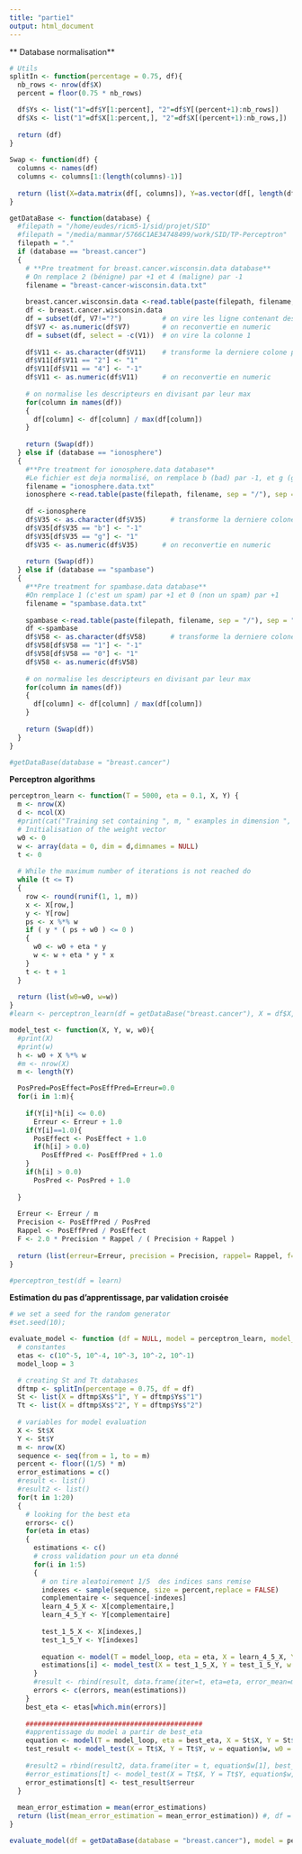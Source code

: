 ```yaml
---
title: "partie1"
output: html_document
---
```


** Database normalisation**

```r
# Utils
splitIn <- function(percentage = 0.75, df){
  nb_rows <- nrow(df$X)
  percent = floor(0.75 * nb_rows)

  df$Ys <- list("1"=df$Y[1:percent], "2"=df$Y[(percent+1):nb_rows])
  df$Xs <- list("1"=df$X[1:percent,], "2"=df$X[(percent+1):nb_rows,])
  
  return (df)
}
  
Swap <- function(df) {
  columns <- names(df)
  columns <- columns[1:(length(columns)-1)]
  
  return (list(X=data.matrix(df[, columns]), Y=as.vector(df[, length(df)])))
}

getDataBase <- function(database) {
  #filepath = "/home/eudes/ricm5-1/sid/projet/SID"
  #filepath = "/media/mammar/5766C1AE34748499/work/SID/TP-Perceptron"
  filepath = "."
  if (database == "breast.cancer")
  {
    # **Pre treatment for breast.cancer.wisconsin.data database**
    # On remplace 2 (bénigne) par +1 et 4 (maligne) par -1
    filename = "breast-cancer-wisconsin.data.txt"
    
    breast.cancer.wisconsin.data <-read.table(paste(filepath, filename, sep = "/"), sep = ",")
    df <- breast.cancer.wisconsin.data
    df = subset(df, V7!="?")          # on vire les ligne contenant des "?"
    df$V7 <- as.numeric(df$V7)        # on reconvertie en numeric
    df = subset(df, select = -c(V1))  # on vire la colonne 1
    
    df$V11 <- as.character(df$V11)    # transforme la derniere colone par 1 et -1
    df$V11[df$V11 == "2"] <- "1"
    df$V11[df$V11 == "4"] <- "-1"
    df$V11 <- as.numeric(df$V11)      # on reconvertie en numeric
    
    # on normalise les descripteurs en divisant par leur max
    for(column in names(df))
    {
      df[column] <- df[column] / max(df[column])
    }
    
    return (Swap(df))  
  } else if (database == "ionosphere")
  {
    #**Pre treatment for ionosphere.data database**
    #Le fichier est deja normalisé, on remplace b (bad) par -1, et g (good) par +1
    filename = "ionosphere.data.txt"
    ionosphere <-read.table(paste(filepath, filename, sep = "/"), sep = ",")
    
    df <-ionosphere
    df$V35 <- as.character(df$V35)      # transforme la derniere colone par 1 et -1
    df$V35[df$V35 == "b"] <- "-1"
    df$V35[df$V35 == "g"] <- "1" 
    df$V35 <- as.numeric(df$V35)      # on reconvertie en numeric
    
    return (Swap(df))  
  } else if (database == "spambase")
  {
    #**Pre treatment for spambase.data database**
    #On remplace 1 (c'est un spam) par +1 et 0 (non un spam) par +1
    filename = "spambase.data.txt"
    
    spambase <-read.table(paste(filepath, filename, sep = "/"), sep = ",")
    df <-spambase
    df$V58 <- as.character(df$V58)      # transforme la derniere colone par 1 et -1
    df$V58[df$V58 == "1"] <- "-1"
    df$V58[df$V58 == "0"] <- "1"
    df$V58 <- as.numeric(df$V58)
    
    # on normalise les descripteurs en divisant par leur max
    for(column in names(df))
    {
      df[column] <- df[column] / max(df[column])
    }
    
    return (Swap(df))  
  }
}

#getDataBase(database = "breast.cancer")
```

**Perceptron algorithms**
```r
perceptron_learn <- function(T = 5000, eta = 0.1, X, Y) {
  m <- nrow(X)
  d <- ncol(X)
  #print(cat("Training set containing ", m, " examples in dimension ", d, "\n"))
  # Initialisation of the weight vector
  w0 <- 0
  w <- array(data = 0, dim = d,dimnames = NULL)
  t <- 0
  
  # While the maximum number of iterations is not reached do 
  while (t <= T)
  {
    row <- round(runif(1, 1, m))
    x <- X[row,]
    y <- Y[row]
    ps <- x %*% w
    if ( y * ( ps + w0 ) <= 0 )
    {
      w0 <- w0 + eta * y
      w <- w + eta * y * x
    }
    t <- t + 1
  }
  
  return (list(w0=w0, w=w))
}
#learn <- perceptron_learn(df = getDataBase("breast.cancer"), X = df$X, Y = df$Y)

```

```r
model_test <- function(X, Y, w, w0){
  #print(X)
  #print(w)
  h <- w0 + X %*% w
  #m <- nrow(X)
  m <- length(Y)

  PosPred=PosEffect=PosEffPred=Erreur=0.0
  for(i in 1:m){
    
    if(Y[i]*h[i] <= 0.0)
      Erreur <- Erreur + 1.0
    if(Y[i]==1.0){
      PosEffect <- PosEffect + 1.0
      if(h[i] > 0.0)
        PosEffPred <- PosEffPred + 1.0
    }
    if(h[i] > 0.0)
      PosPred <- PosPred + 1.0
    
  }
    
  Erreur <- Erreur / m
  Precision <- PosEffPred / PosPred
  Rappel <- PosEffPred / PosEffect
  F <- 2.0 * Precision * Rappel / ( Precision + Rappel )
  
  return (list(erreur=Erreur, precision = Precision, rappel= Rappel, f=F, h=h))
}

#perceptron_test(df = learn)
```


**Estimation du pas d'apprentissage, par validation croisée**

```r
# we set a seed for the random generator
#set.seed(10);

evaluate_model <- function (df = NULL, model = perceptron_learn, model_test = model_test) {
  # constantes
  etas <- c(10^-5, 10^-4, 10^-3, 10^-2, 10^-1)
  model_loop = 3

  # creating St and Tt databases
  dftmp <- splitIn(percentage = 0.75, df = df)
  St <- list(X = dftmp$Xs$"1", Y = dftmp$Ys$"1")
  Tt <- list(X = dftmp$Xs$"2", Y = dftmp$Ys$"2")
  
  # variables for model evaluation
  X <- St$X
  Y <- St$Y
  m <- nrow(X)
  sequence <- seq(from = 1, to = m)
  percent <- floor((1/5) * m)
  error_estimations = c()
  #result <- list()
  #result2 <- list()
  for(t in 1:20)
  {
    # looking for the best eta
    errors<- c()
    for(eta in etas)
    {
      estimations <- c()
      # cross validation pour un eta donné
      for(i in 1:5)
      {
        # on tire aleatoirement 1/5  des indices sans remise
        indexes <- sample(sequence, size = percent,replace = FALSE)
        complementaire <- sequence[-indexes]
        learn_4_5_X <- X[complementaire,]
        learn_4_5_Y <- Y[complementaire]
        
        test_1_5_X <- X[indexes,]
        test_1_5_Y <- Y[indexes]
        
        equation <- model(T = model_loop, eta = eta, X = learn_4_5_X, Y = learn_4_5_Y)
        estimations[i] <- model_test(X = test_1_5_X, Y = test_1_5_Y, w = equation$w, w0 = equation$w0)$erreur
      }
      #result <- rbind(result, data.frame(iter=t, eta=eta, error_mean=mean(estimations)))
      errors <- c(errors, mean(estimations))
    }
    best_eta <- etas[which.min(errors)]
    
    ############################################
    #apprentissage du model a partir de best_eta
    equation <- model(T = model_loop, eta = best_eta, X = St$X, Y = St$Y)
    test_result <- model_test(X = Tt$X, Y = Tt$Y, w = equation$w, w0 = equation$w0)
    
    #result2 = rbind(result2, data.frame(iter = t, equation$w[1], best_eta = best_eta, test_result$h, Tt$Y, test_result$erreur))
    #error_estimations[t] <- model_test(X = Tt$X, Y = Tt$Y, equation$w,equation$w0)$erreur
    error_estimations[t] <- test_result$erreur
  }
  
  mean_error_estimation = mean(error_estimations)
  return (list(mean_error_estimation = mean_error_estimation)) #, df = result2
}

evaluate_model(df = getDataBase(database = "breast.cancer"), model = perceptron_learn, model_test = model_test)

```


